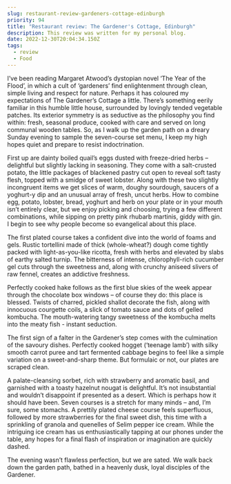```yaml
---
slug: restaurant-review-gardeners-cottage-edinburgh
priority: 94
title: "Restaurant review: The Gardener's Cottage, Edinburgh"
description: This review was written for my personal blog.
date: 2022-12-30T20:04:34.150Z
tags:
  - review
  - Food
---
```

I’ve been reading Margaret Atwood’s dystopian novel ‘The Year of the Flood’, in which a cult of ‘gardeners’ find enlightenment through clean, simple living and respect for nature. Perhaps it has coloured my expectations of The Gardener’s Cottage a little. There’s something eerily familiar in this humble little house, surrounded by lovingly tended vegetable patches. Its exterior symmetry is as seductive as the philosophy you find within: fresh, seasonal produce, cooked with care and served on long communal wooden tables. So, as I walk up the garden path on a dreary Sunday evening to sample the seven-course set menu, I keep my high hopes quiet and prepare to resist indoctrination. 

First up are dainty boiled quail’s eggs dusted with freeze-dried herbs – delightful but slightly lacking in seasoning. They come with a salt-crusted potato, the little packages of blackened pastry cut open to reveal soft tasty flesh, topped with a smidge of sweet lobster. Along with these two slightly incongruent items we get slices of warm, doughy sourdough, saucers of a yoghurt-y dip and an unusual array of fresh, uncut herbs. How to combine egg, potato, lobster, bread, yoghurt and herb on your plate or in your mouth isn’t entirely clear, but we enjoy picking and choosing, trying a few different combinations, while sipping on pretty pink rhubarb martinis, giddy with gin. I begin to see why people become so evangelical about this place.

The first plated course takes a confident dive into the world of foams and gels. Rustic tortellini made of thick (whole-wheat?) dough come tightly packed with light-as-you-like ricotta, fresh with herbs and elevated by slabs of earthy salted turnip. The bitterness of intense, chlorophyll-rich cucumber gel cuts through the sweetness and, along with crunchy aniseed slivers of raw fennel, creates an addictive freshness.

Perfectly cooked hake follows as the first blue skies of the week appear through the chocolate box windows – of course they do: this place is blessed. Twists of charred, pickled shallot decorate the fish, along with innocuous courgette coils, a slick of tomato sauce and dots of gelled kombucha. The mouth-watering tangy sweetness of the kombucha melts into the meaty fish - instant seduction.

The first sign of a falter in the Gardener’s step comes with the culmination of the savoury dishes. Perfectly cooked hogget (‘teenage lamb’) with silky smooth carrot puree and tart fermented cabbage begins to feel like a simple variation on a sweet-and-sharp theme. But formulaic or not, our plates are scraped clean.

A palate-cleansing sorbet, rich with strawberry and aromatic basil, and garnished with a toasty hazelnut nougat is delightful. It’s not insubstantial and wouldn’t disappoint if presented as a desert. Which is perhaps how it should have been. Seven courses is a stretch for many minds – and, I’m sure, some stomachs. A prettily plated cheese course feels superfluous, followed by more strawberries for the final sweet dish, this time with a sprinkling of granola and quenelles of Selim pepper ice cream. While the intriguing ice cream has us enthusiastically tapping at our phones under the table, any hopes for a final flash of inspiration or imagination are quickly dashed.

The evening wasn’t flawless perfection, but we are sated. We walk back down the garden path, bathed in a heavenly dusk, loyal disciples of the Gardener.